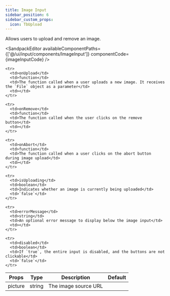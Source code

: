 ```yaml
---
title: Image Input
sidebar_position: 6
sidebar_custom_props:
  icon: TbUpload
---
```



Allows users to upload and remove an image. 

<Tabs>
<TabItem value="usage" label="Usage" default>

<SandpackEditor
  availableComponentPaths={['@/ui/input/components/ImageInput']}
  componentCode={imageInputCode} 
/>

</TabItem>

<TabItem value="props" label="Props">

<table>
  <thead>
    <tr>
      <th>Props</th>
      <th>Type</th>
      <th>Description</th>
      <th>Default</th>
    </tr>
  </thead>

  <tbody>
    <tr>
      <td>picture</td>
      <td>string</td>
      <td>The image source URL</td>
      <td></td>
    </tr>

    <tr>
      <td>onUpload</td>
      <td>function</td>
      <td>The function called when a user uploads a new image. It receives the `File` object as a parameter</td>
      <td></td>
    </tr>

    <tr>
      <td>onRemove</td>
      <td>function</td>
      <td>The function called when the user clicks on the remove button</td>
      <td></td>
    </tr>

    <tr>
      <td>onAbort</td>
      <td>function</td>
      <td>The function called when a user clicks on the abort button during image upload</td>
      <td></td>
    </tr>

    <tr>
      <td>isUploading</td>
      <td>boolean</td>
      <td>Indicates whether an image is currently being uploaded</td>
      <td>`false`</td>
    </tr>

    <tr>
      <td>errorMessage</td>
      <td>string</td>
      <td>An optional error message to display below the image input</td>
      <td></td>
    </tr>

    <tr>
      <td>disabled</td>
      <td>boolean</td>
      <td>If `true`, the entire input is disabled, and the buttons are not clickable</td>
      <td>`false`</td>
    </tr>

  </tbody>
</table>

</TabItem>

</Tabs>